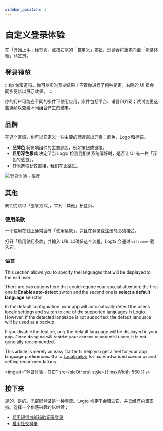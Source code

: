 ```yaml
---
sidebar_position: 3
---
```



# 自定义登录体验

在「开始上手」标签页，点按右侧的「自定义」按钮，浏览器将重定向至「登录体验」标签页。

## 登录预览

:::tip 你知道吗…
你可以实时预览结果！不管你进行了何种变更，右侧的 UI 都会同步更新以展示效果。
:::

你的用户可能在不同的条件下使用应用，条件包括平台、语言和外观；试试变更这些选项以查看不同组合产生的结果。

## 品牌

在这个区域，你可以自定义一些主要的品牌露出元素：颜色，Logo 和标语。

- **品牌色** 将影响组件的主要颜色，例如按钮或链接。
- **启用深色模式** 决定了当 Logto 检测到相关系统偏好时，是否让 UI 有一种「深色的感觉」。
- 其他选项比较直接，我们在此跳过。

<DarkModeNote />

![登录体验 - 品牌](./assets/sie-branding.png)

## 其他

我们先跳过「登录方式」，来到「其他」标签页。

### 使用条款

一个应用在线上通常会有「使用条款」，并且在登录或注册前必须接受。

打开「启用使用条款」并输入 URL 以确保这个流程。Logto 会通过 `<iframe>` 载入它。

### 语言

This section allows you to specify the languages that will be displayed to the end user.

There are two options here that could require your special attention: the first one is **Enable auto-detect** switch and the second one is **select a default language** selector.

In the default configuration, your app will automatically detect the user's locale settings and switch to one of the supported languages in Logto. However, if the detected language is not supported, the default language will be used as a backup.

If you disable the feature, only the default language will be displayed in your app. Since doing so will restrict your access to potential users, it is not generally recommended.

This article is merely an easy starter to help you get a feel for your app language preferences. Go to [Localization](../../../../../../../docs/docs/recipes/localization/README.mdx) for more advanced scenarios and setting recommendations.

<img alt="登录体验 - 其它" src={sieOthers} style={{ maxWidth: 560 }} />

## 接下来

是的，是的。无密码登录是一种潮流。Logto 肯定不会错过它，并已经有内置支持。选择一个你感兴趣的以继续：

- [启用短信或邮箱验证码登录](./enable-passcode-sign-in.mdx)
- [启用社交登录](./enable-social-sign-in.mdx)
